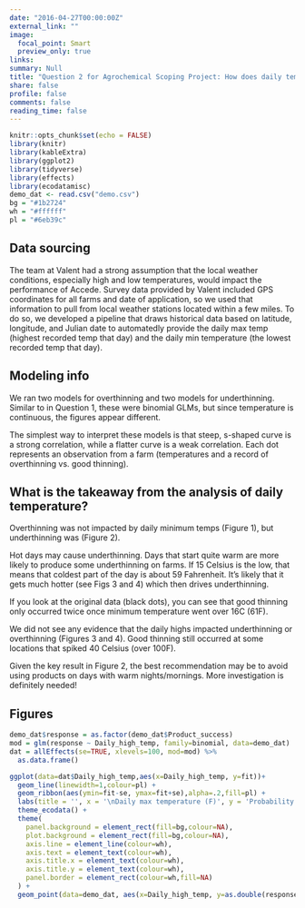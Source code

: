 ```yaml
---
date: "2016-04-27T00:00:00Z"
external_link: ""
image:
  focal_point: Smart
  preview_only: true
links:
summary: Null
title: "Question 2 for Agrochemical Scoping Project: How does daily temperature on orchards impact product performance?"
share: false
profile: false
comments: false
reading_time: false
---
```


```r
knitr::opts_chunk$set(echo = FALSE)
library(knitr)
library(kableExtra)
library(ggplot2)
library(tidyverse)
library(effects)
library(ecodatamisc)
demo_dat <- read.csv("demo.csv")
bg = "#1b2724"
wh = "#ffffff"
pl = "#6eb39c"
```

## Data sourcing

The team at Valent had a strong assumption that the local
weather conditions, especially high and low temperatures, would impact the
performance of Accede. Survey data provided by Valent included GPS
coordinates for all farms and date of application, so we used that information
to pull from local weather stations located within a few miles. To do so, we
developed a pipeline that draws historical data based on latitude, longitude,
and Julian date to automatedly provide the daily max temp (highest
recorded temp that day) and the daily min temperature (the lowest recorded
temp that day).

## Modeling info

We ran two models for overthinning and two models for
underthinning. Similar to in Question 1, these were binomial GLMs, but since
temperature is continuous, the figures appear different.

The simplest way to interpret these models is that steep, s-shaped curve is a
strong correlation, while a flatter curve is a weak correlation. Each dot
represents an observation from a farm (temperatures and a record of
overthinning vs. good thinning).

## What is the takeaway from the analysis of daily temperature?

Overthinning was not impacted by daily minimum temps (Figure 1), but
underthinning was (Figure 2).

Hot days may cause underthinning. Days that start quite warm are more
likely to produce some underthinning on farms. If 15 Celsius is the low, that
means that coldest part of the day is about 59 Fahrenheit. It’s likely that it
gets much hotter (see Figs 3 and 4) which then drives underthinning.

If you look at the original data (black dots), you can see that good thinning
only occurred twice once minimum temperature went over 16C (61F).

We did not see any evidence that the daily highs impacted underthinning or
overthinning (Figures 3 and 4). Good thinning still occurred at some
locations that spiked 40 Celsius (over 100F).

Given the key result in Figure 2, the best recommendation may be to avoid
using products on days with warm nights/mornings. More investigation is
definitely needed!

## Figures

```r
demo_dat$response = as.factor(demo_dat$Product_success)
mod = glm(response ~ Daily_high_temp, family=binomial, data=demo_dat)
dat = allEffects(se=TRUE, xlevels=100, mod=mod) %>%
  as.data.frame()

ggplot(data=dat$Daily_high_temp,aes(x=Daily_high_temp, y=fit))+
  geom_line(linewidth=1,colour=pl) +
  geom_ribbon(aes(ymin=fit-se, ymax=fit+se),alpha=.2,fill=pl) +
  labs(title = '', x = '\nDaily max temperature (F)', y = 'Probability of product failure\n') +
  theme_ecodata() +
  theme(
    panel.background = element_rect(fill=bg,colour=NA),
    plot.background = element_rect(fill=bg,colour=NA),
    axis.line = element_line(colour=wh),
    axis.text = element_text(colour=wh),
    axis.title.x = element_text(colour=wh),
    axis.title.y = element_text(colour=wh),
    panel.border = element_rect(colour=wh,fill=NA)
  ) +
  geom_point(data=demo_dat, aes(x=Daily_high_temp, y=as.double(response)-1), position=position_jitter(w=0.05, h=0), alpha=.2, colour=pl)
```


